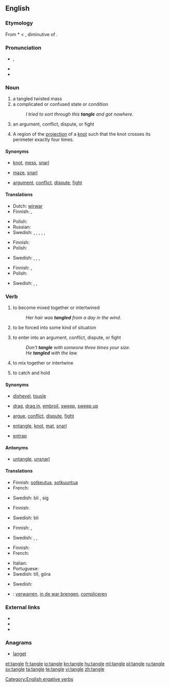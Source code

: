 ==English==
{{wikipedia}}

===Etymology===
From {{etyl|enm}} *{{term||tangel}} < {{etyl|is}} {{term|lang=is|þöngull||seaweed}}, diminutive of {{term|lang=is|þang}}.

===Pronunciation===
* {{IPA|/ˈtæŋ.ɡəl/}}, {{SAMPA|/"t{N.g@l/}}
* {{audio|en-us-tangle.ogg|Audio (US)}}
* {{rhymes|æŋɡəl}}

===Noun===
{{en-noun}}

# a tangled twisted mass
# a complicated or confused state or condition
#: ''I tried to sort through this '''tangle''' and got nowhere.''
# an argument, conflict, dispute, or fight
# {{mathematics}} A region of the [[projection]] of a [[knot]] such that the knot crosses its perimeter exactly four times.

====Synonyms====
* {{sense|tangled twisted mass}} [[knot]], [[mess]], [[snarl]]
* {{sense|complicated or confused state or condition}} [[maze]], [[snarl]]
* {{sense|argument, conflict, dispute, or fight}} [[argument]], [[conflict]], [[dispute]], [[fight]]

====Translations====
{{trans-top|tangled twisted mass}}
* Dutch: [[wirwar]] {{m}}
* Finnish: {{t-|fi|sotku}}, {{t+|fi|vyyhti}}
{{trans-mid}}
* Polish: {{t+|pl|plątanina|f}}
* Russian: {{t|ru|путаница|f|tr=putanica|sc=Cyrl}}
* Swedish: {{t|sv|bråte|c}}, {{t|sv|härva|c}}, {{t+|sv|röra|c}}, {{t|sv|oreda|c}}, {{t|sv|trassel|n}}, {{t|sv|virrvarr|n}}
{{trans-bottom}}

{{trans-top|complicated or confused state or condition}}
* Finnish: {{t-|fi|sotku}}
* Polish: {{t|pl|zamęt|m}}
{{trans-mid}}
* Swedish: {{t|sv|härva|c}}, {{t+|sv|röra|c}}, {{t|sv|trassel|n}}, {{t|sv|virrvarr|n}}
{{trans-bottom}}

{{trans-top|argument, conflict, dispute, or fight}}
* Finnish: {{t+|fi|riita}}, {{t+|fi|tappelu}}
* Polish: {{t+|pl|konflikt|m}}
{{trans-mid}}
* Swedish: {{t+|sv|bråk|n}}, {{t+|sv|gräl|n}}, {{t+|sv|konflikt|c}}
{{trans-bottom}}

===Verb===
{{en-verb|tangl|es}}

# {{intransitive}} to become mixed together or intertwined
#: ''Her hair was '''tangled''' from a day in the wind.''
# {{intransitive}} to be forced into some kind of situation
# {{intransitive}} to enter into an argument, conflict, dispute, or fight
#: ''Don't '''tangle''' with someone three times your size.''
#: ''He '''tangled''' with the law.''
# {{transitive}} to mix together or intertwine
# {{transitive}} to catch and hold

====Synonyms====
* {{sense|to become mixed together or intertwined}} [[dishevel]], [[tousle]]
* {{sense|to be forced into some kind of situation}} [[drag]], [[drag in]], [[embroil]], [[sweep]], [[sweep up]]
* {{sense|to enter into an argument, conflict, dispute, or fight}} [[argue]], [[conflict]], [[dispute]], [[fight]]
* {{sense|to mix together or intertwine}} [[entangle]], [[knot]], [[mat]], [[snarl]]
* {{sense|to catch and hold}} [[entrap]]

====Antonyms====
* {{sense|to mix together or intertwine}} [[untangle]], [[unsnarl]]

====Translations====
{{trans-top|to become mixed together or intertwined}}
* Finnish: [[sotkeutua]], [[sotkuuntua]]
* French: {{t+|fr|emmêler}}
{{trans-mid}}
* Swedish: bli {{t|sv|tilltrasslad}}, {{t|sv|trassla}} sig
{{trans-bottom}}

{{trans-top|to be forced into some kind of situation}}
* Finnish: {{t-|fi|sotkeutua}}
{{trans-mid}}
* Swedish: bli {{t|sv|insnärjd}}
{{trans-bottom}}

{{trans-top|to enter into an argument, conflict, dispute, or fight}}
* Finnish: {{t+|fi|riidellä}}, {{t-|fi|tapella}}
{{trans-mid}}
* Swedish: {{t|sv|gräla}}, {{t|sv|bråka}}, {{t|sv|tampas}}
{{trans-bottom}}

{{trans-top|to mix together or intertwine}}
* Finnish: {{t+|fi|sotkea}}
* French: {{t+|fr|compliquer}}
{{trans-mid}}
* Italian: {{t|it|intrecciare}}
* Portuguese: {{t+|pt|emaranhar}}
* Swedish: {{t|sv|trassla}} till, göra {{t|sv|trasslig}}
{{trans-bottom}}

{{trans-top|to catch and hold}}
* Swedish: {{t+|sv|snärja}}
{{trans-mid}}
{{trans-bottom}}

{{checktrans-top}}
* {{ttbc|nl}}: [[verwarren]], [[in de war brengen]], [[compliceren]]
{{trans-bottom}}

===External links===
* {{R:Webster 1913}}
* {{R:Century 1911}}
* {{R:OneLook}}

===Anagrams===
* [[langet#English|langet]]

[[Category:English ergative verbs]]

[[et:tangle]]
[[fr:tangle]]
[[io:tangle]]
[[kn:tangle]]
[[hu:tangle]]
[[ml:tangle]]
[[pl:tangle]]
[[ru:tangle]]
[[sv:tangle]]
[[ta:tangle]]
[[te:tangle]]
[[vi:tangle]]
[[zh:tangle]]